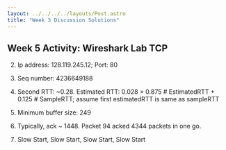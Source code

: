 ```yaml
---
layout: ../../../../layouts/Post.astro
title: "Week 3 Discussion Solutions"
---
```


## Week 5 Activity: Wireshark Lab TCP

2. Ip address: 128.119.245.12; Port: 80

5. Seq number: 4236649188

6. Second RTT: ~0.28. Estimated RTT:  0.028 = 0.875 # EstimatedRTT + 0.125 # SampleRTT; assume first estimatedRTT is same as sampleRTT

7. Minimum buffer size: 249

10. Typically, ack ~ 1448. Packet 94 acked 4344 packets in one go.

13. Slow Start, Slow Start, Slow Start, Slow Start
